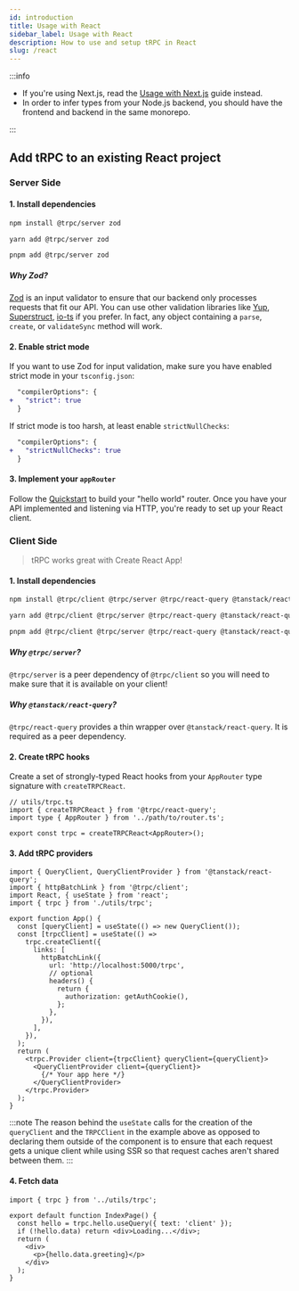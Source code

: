 ```yaml
---
id: introduction
title: Usage with React
sidebar_label: Usage with React
description: How to use and setup tRPC in React
slug: /react
---
```



:::info

- If you're using Next.js, read the [Usage with Next.js](nextjs) guide instead.
- In order to infer types from your Node.js backend, you should have the frontend and backend in the same monorepo.

:::

## Add tRPC to an existing React project

### Server Side

#### 1. Install dependencies

<Tabs>
  <TabItem value="npm" label="npm" default>

```bash
npm install @trpc/server zod
```

  </TabItem>

  <TabItem value="yarn" label="yarn">

```bash
yarn add @trpc/server zod
```

  </TabItem>

  <TabItem value="pnpm" label="pnpm">

```bash
pnpm add @trpc/server zod
```

  </TabItem>
</Tabs>

##### Why Zod?

[Zod](https://github.com/colinhacks/zod) is an input validator to ensure that our backend only processes requests that fit our API. You can use other validation libraries like [Yup](https://github.com/jquense/yup), [Superstruct](https://github.com/ianstormtaylor/superstruct), [io-ts](https://github.com/gcanti/io-ts) if you prefer. In fact, any object containing a `parse`, `create`, or `validateSync` method will work.

#### 2. Enable strict mode

If you want to use Zod for input validation, make sure you have enabled strict mode in your `tsconfig.json`:

```diff title="tsconfig.json"
  "compilerOptions": {
+   "strict": true
  }
```

If strict mode is too harsh, at least enable `strictNullChecks`:

```diff title="tsconfig.json"
  "compilerOptions": {
+   "strictNullChecks": true
  }
```

#### 3. Implement your `appRouter`

Follow the [Quickstart](/docs/quickstart#create-a-router-instance) to build your "hello world" router. Once you have your API implemented and listening via HTTP, you're ready to set up your React client.

### Client Side

> tRPC works great with Create React App!

#### 1. Install dependencies

<Tabs>
  <TabItem value="npm" label="npm" default>

```bash
npm install @trpc/client @trpc/server @trpc/react-query @tanstack/react-query
```

  </TabItem>

  <TabItem value="yarn" label="yarn">

```bash
yarn add @trpc/client @trpc/server @trpc/react-query @tanstack/react-query
```

  </TabItem>

  <TabItem value="pnpm" label="pnpm">

```bash
pnpm add @trpc/client @trpc/server @trpc/react-query @tanstack/react-query
```

  </TabItem>
</Tabs>

##### Why `@trpc/server`?

`@trpc/server` is a peer dependency of `@trpc/client` so you will need to make sure that it is available on your client!

##### Why `@tanstack/react-query`?

`@trpc/react-query` provides a thin wrapper over `@tanstack/react-query`. It is required as a peer dependency.

#### 2. Create tRPC hooks

Create a set of strongly-typed React hooks from your `AppRouter` type signature with `createTRPCReact`.

```tsx title='utils/trpc.ts'
// utils/trpc.ts
import { createTRPCReact } from '@trpc/react-query';
import type { AppRouter } from '../path/to/router.ts';

export const trpc = createTRPCReact<AppRouter>();
```

#### 3. Add tRPC providers

```tsx title='App.tsx'
import { QueryClient, QueryClientProvider } from '@tanstack/react-query';
import { httpBatchLink } from '@trpc/client';
import React, { useState } from 'react';
import { trpc } from './utils/trpc';

export function App() {
  const [queryClient] = useState(() => new QueryClient());
  const [trpcClient] = useState(() =>
    trpc.createClient({
      links: [
        httpBatchLink({
          url: 'http://localhost:5000/trpc',
          // optional
          headers() {
            return {
              authorization: getAuthCookie(),
            };
          },
        }),
      ],
    }),
  );
  return (
    <trpc.Provider client={trpcClient} queryClient={queryClient}>
      <QueryClientProvider client={queryClient}>
        {/* Your app here */}
      </QueryClientProvider>
    </trpc.Provider>
  );
}
```

:::note
The reason behind the `useState` calls for the creation of the `queryClient` and the `TRPCClient` in the example above as opposed to declaring them outside of the component is to ensure that each request gets a unique client while using SSR so that request caches aren't shared between them.
:::

#### 4. Fetch data

```tsx title='pages/IndexPage.tsx'
import { trpc } from '../utils/trpc';

export default function IndexPage() {
  const hello = trpc.hello.useQuery({ text: 'client' });
  if (!hello.data) return <div>Loading...</div>;
  return (
    <div>
      <p>{hello.data.greeting}</p>
    </div>
  );
}
```
